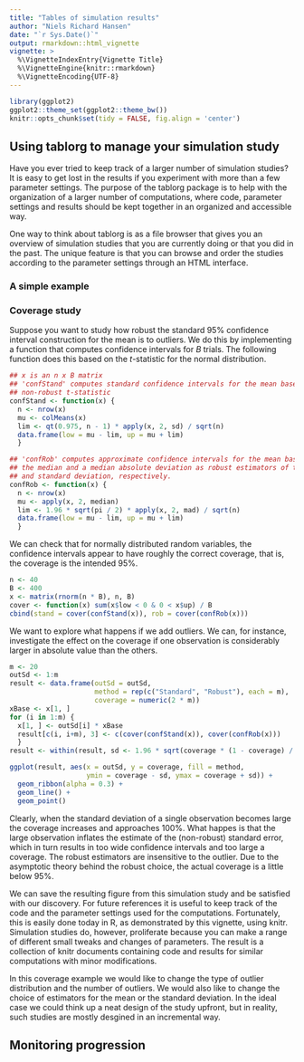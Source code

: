 ```yaml
---
title: "Tables of simulation results"
author: "Niels Richard Hansen"
date: "`r Sys.Date()`"
output: rmarkdown::html_vignette
vignette: >
  %\VignetteIndexEntry{Vignette Title}
  %\VignetteEngine{knitr::rmarkdown}
  %\VignetteEncoding{UTF-8}
---
```


```r
library(ggplot2)
ggplot2::theme_set(ggplot2::theme_bw())
knitr::opts_chunk$set(tidy = FALSE, fig.align = 'center')
```

## Using tablorg to manage your simulation study

Have you ever tried to keep track of a larger number of simulation studies? It 
is easy to get lost in the results if you experiment with more than a few 
parameter settings. The purpose of the tablorg package is to help with the 
organization of a larger number of computations,
where code, parameter settings and results should be kept together in an 
organized and accessible way. 

One way to think about tablorg is as a file browser that gives you an overview 
of simulation studies that you are currently doing or that you did in the past.
The unique feature is that you can browse and order the studies according to 
the parameter settings through an HTML interface.

### A simple example


### Coverage study

Suppose you want to study how robust the standard 95% confidence interval 
construction for the mean is to outliers. We do this by implementing a function 
that computes confidence intervals for $B$ trials. The following function does 
this based on the $t$-statistic for the normal distribution.

```r
## x is an n x B matrix
## 'confStand' computes standard confidence intervals for the mean based on the 
## non-robust t-statistic
confStand <- function(x) {
  n <- nrow(x)
  mu <- colMeans(x)
  lim <- qt(0.975, n - 1) * apply(x, 2, sd) / sqrt(n)
  data.frame(low = mu - lim, up = mu + lim)
  }

## 'confRob' computes approximate confidence intervals for the mean based on 
## the median and a median absolute deviation as robust estimators of the mean
## and standard deviation, respectively. 
confRob <- function(x) {
  n <- nrow(x)
  mu <- apply(x, 2, median)
  lim <- 1.96 * sqrt(pi / 2) * apply(x, 2, mad) / sqrt(n)
  data.frame(low = mu - lim, up = mu + lim)
  }
```

We can check that for normally distributed random variables, the confidence 
intervals appear to have roughly the correct coverage, that is, the coverage is 
the intended 95%. 

```r
n <- 40
B <- 400
x <- matrix(rnorm(n * B), n, B)
cover <- function(x) sum(x$low < 0 & 0 < x$up) / B
cbind(stand = cover(confStand(x)), rob = cover(confRob(x)))
```

We want to explore what happens if we add outliers. We can, 
for instance, investigate the effect on the coverage if one observation is 
considerably larger in absolute value than the others.

```r
m <- 20
outSd <- 1:m
result <- data.frame(outSd = outSd, 
                     method = rep(c("Standard", "Robust"), each = m),
                     coverage = numeric(2 * m))
xBase <- x[1, ]
for (i in 1:m) {
  x[1, ] <- outSd[i] * xBase
  result[c(i, i+m), 3] <- c(cover(confStand(x)), cover(confRob(x)))
  }
result <- within(result, sd <- 1.96 * sqrt(coverage * (1 - coverage) / B))

ggplot(result, aes(x = outSd, y = coverage, fill = method,
                   ymin = coverage - sd, ymax = coverage + sd)) +
  geom_ribbon(alpha = 0.3) + 
  geom_line() + 
  geom_point()
```

Clearly, when the standard deviation of a single observation becomes large 
the coverage increases and approaches 100%. What happes is that the large 
observation inflates the estimate of the (non-robust) standard error, which in 
turn results in too wide confidence intervals and too large a coverage. The 
robust estimators are insensitive to the outlier. Due to the asymptotic 
theory behind the robust choice, the actual coverage is a little below 95%.

We can save the resulting figure from this simulation study and be satisfied 
with our discovery. For future references it is useful to keep track of the code 
and the parameter settings used for the computations. Fortunately, this is easily 
done today in R, as demonstrated by this vignette, using knitr. Simulation 
studies do, however, proliferate because you can make a range of different 
small tweaks and changes of parameters. The result is a collection of knitr 
documents containing code and results for similar computations with minor 
modifications. 

In this coverage example we would like to change the type of outlier distribution 
and the number of outliers. We would also like to change the choice of estimators
for the mean or the standard deviation. In the ideal case we could think up a 
neat design of the study upfront, but in reality, such studies are mostly desgined
in an incremental way. 

## Monitoring progression



























